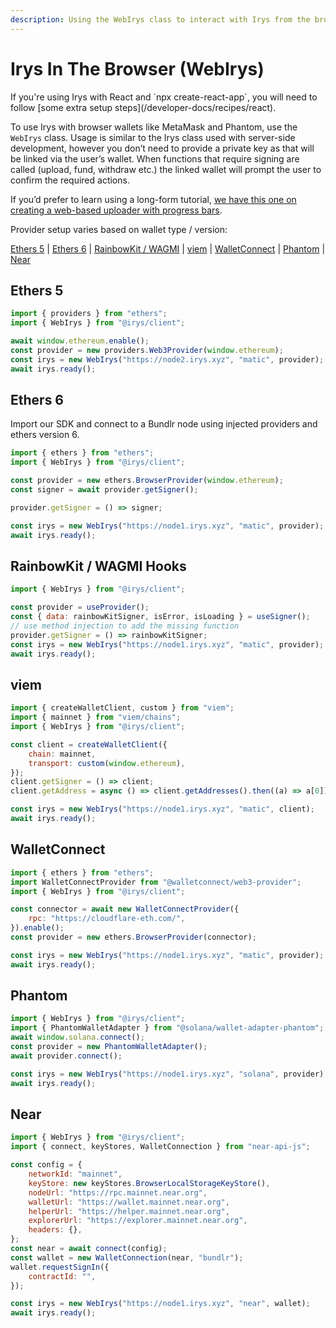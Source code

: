 ```yaml
---
description: Using the WebIrys class to interact with Irys from the browser
---
```



# Irys In The Browser (WebIrys)

<Callout emoji="🚀">
	If you're using Irys with React and `npx create-react-app`, you will need to follow [some extra setup
	steps](/developer-docs/recipes/react).
</Callout>

To use Irys with browser wallets like MetaMask and Phantom, use the `WebIrys` class. Usage is similar to the Irys class used with server-side development, however you don’t need to provide a private key as that will be linked via the user’s wallet. When functions that require signing are called (upload, fund, withdraw etc.) the linked wallet will prompt the user to confirm the required actions.

If you’d prefer to learn using a long-form tutorial, [we have this one on creating a web-based uploader with progress bars](/tutorials/file-uploader).

Provider setup varies based on wallet type / version:

[Ethers 5](/developer-docs/sdk/irys-in-the-browser#ethers-5) | [Ethers 6](/developer-docs/sdk/irys-in-the-browser#ethers-6) | [RainbowKit / WAGMI](/developer-docs/sdk/irys-in-the-browser#rainbowkit--wagmi-hooks) | [viem](/developer-docs/sdk/irys-in-the-browser#viem) | [WalletConnect](/developer-docs/sdk/irys-in-the-browser#walletconnect) | [Phantom](/developer-docs/sdk/irys-in-the-browser#phantom) | [Near](/developer-docs/sdk/irys-in-the-browser#near)

## Ethers 5

```js
import { providers } from "ethers";
import { WebIrys } from "@irys/client";

await window.ethereum.enable();
const provider = new providers.Web3Provider(window.ethereum);
const irys = new WebIrys("https://node2.irys.xyz", "matic", provider);
await irys.ready();
```

## Ethers 6

Import our SDK and connect to a Bundlr node using injected providers and ethers version 6.

```js
import { ethers } from "ethers";
import { WebIrys } from "@irys/client";

const provider = new ethers.BrowserProvider(window.ethereum);
const signer = await provider.getSigner();

provider.getSigner = () => signer;

const irys = new WebIrys("https://node1.irys.xyz", "matic", provider);
await irys.ready();
```

## RainbowKit / WAGMI Hooks

```js
import { WebIrys } from "@irys/client";

const provider = useProvider();
const { data: rainbowKitSigner, isError, isLoading } = useSigner();
// use method injection to add the missing function
provider.getSigner = () => rainbowKitSigner;
const irys = new WebIrys("https://node1.irys.xyz", "matic", provider);
await irys.ready();
```

## viem

```js
import { createWalletClient, custom } from "viem";
import { mainnet } from "viem/chains";
import { WebIrys } from "@irys/client";

const client = createWalletClient({
	chain: mainnet,
	transport: custom(window.ethereum),
});
client.getSigner = () => client;
client.getAddress = async () => client.getAddresses().then((a) => a[0]);

const irys = new WebIrys("https://node1.irys.xyz", "matic", client);
await irys.ready();
```

## WalletConnect

```js
import { ethers } from "ethers";
import WalletConnectProvider from "@walletconnect/web3-provider";
import { WebIrys } from "@irys/client";

const connector = await new WalletConnectProvider({
	rpc: "https://cloudflare-eth.com/",
}).enable();
const provider = new ethers.BrowserProvider(connector);

const irys = new WebIrys("https://node1.irys.xyz", "matic", provider);
await irys.ready();
```

## Phantom

```js
import { WebIrys } from "@irys/client";
import { PhantomWalletAdapter } from "@solana/wallet-adapter-phantom";
await window.solana.connect();
const provider = new PhantomWalletAdapter();
await provider.connect();

const irys = new WebIrys("https://node1.irys.xyz", "solana", provider);
await irys.ready();
```

## Near

```js
import { WebIrys } from "@irys/client";
import { connect, keyStores, WalletConnection } from "near-api-js";

const config = {
	networkId: "mainnet",
	keyStore: new keyStores.BrowserLocalStorageKeyStore(),
	nodeUrl: "https://rpc.mainnet.near.org",
	walletUrl: "https://wallet.mainnet.near.org",
	helperUrl: "https://helper.mainnet.near.org",
	explorerUrl: "https://explorer.mainnet.near.org",
	headers: {},
};
const near = await connect(config);
const wallet = new WalletConnection(near, "bundlr");
wallet.requestSignIn({
	contractId: "",
});

const irys = new WebIrys("https://node1.irys.xyz", "near", wallet);
await irys.ready();
```
